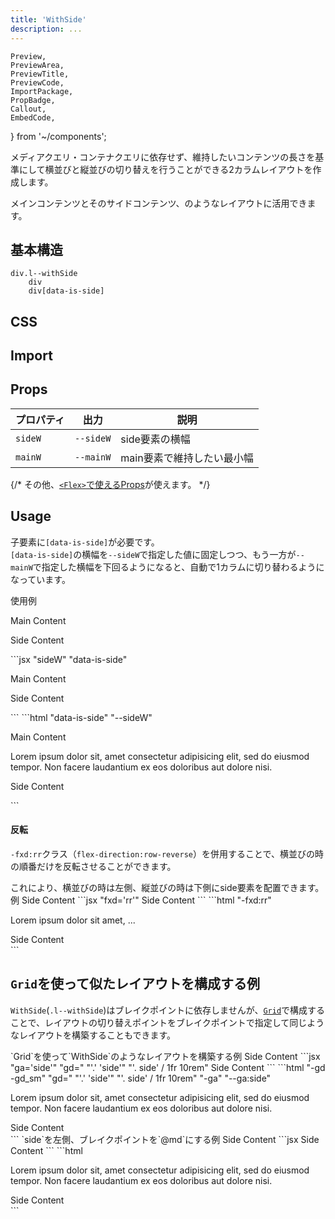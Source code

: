 ```yaml
---
title: 'WithSide'
description: ...
---
```


	Preview,
	PreviewArea,
	PreviewTitle,
	PreviewCode,
	ImportPackage,
	PropBadge,
	Callout,
	EmbedCode,
} from '~/components';

メディアクエリ・コンテナクエリに依存せず、維持したいコンテンツの長さを基準にして横並びと縦並びの切り替えを行うことができる2カラムレイアウトを作成します。

メインコンテンツとそのサイドコンテンツ、のようなレイアウトに活用できます。

## 基本構造

```pug
div.l--withSide
	div
	div[data-is-side]
```

## CSS

<EmbedCode dirPath='packages/lism-css' srcPath='src/scss/layout/_withSide.scss' />


## Import

<ImportPackage component='WithSide' />

## Props

| プロパティ | 出力 | 説明  |
|---|---|---|
| `sideW`| <PropBadge type="cssvar">`--sideW`</PropBadge> | side要素の横幅 |
| `mainW` | <PropBadge type="cssvar">`--mainW`</PropBadge> | main要素で維持したい最小幅 |

{/* その他、[`<Flex>`で使えるProps](/components/flex#props)が使えます。 */}

## Usage

子要素に`[data-is-side]`が必要です。  
`[data-is-side]`の横幅を`--sideW`で指定した値に固定しつつ、もう一方が`--mainW`で指定した横幅を下回るようになると、自動で1カラムに切り替わるようになっています。

<Preview>
	<PreviewTitle>使用例</PreviewTitle>
	<PreviewArea resize p='30'>
		<WithSide sideW='12rem' mainW='20rem' g='30'>
			<Box p='20' bd bdc='blue'>
				<p>Main Content</p>
				<Dummy />
			</Box>
			<Box data-is-side p='20' bd bdc='red'>
				<p>Side Content</p>
			</Box>
		</WithSide>
	</PreviewArea>
	<PreviewCode slot='tab' label='JSX'>
		```jsx "sideW" "data-is-side"
		<WithSide sideW='12rem' mainW='20rem' g='30'>
			<Box p='20' bd bdc='blue'>
				<p>Main Content</p>
				<Dummy />
			</Box>
			<Box data-is-side p='20' bd bdc='red'>
				<p>Side Content</p>
			</Box>
		</WithSide>
		```
	</PreviewCode>
	<PreviewCode slot='tab' label='HTML'>
		```html "data-is-side" "--sideW"
		<div class='l--withSide -g:30' style='--sideW:12rem;--mainW:20rem'>
			<div class='l--box -p:20 -bd' style='--bdc:var(--blue)'>
				<p>Main Content</p>
				<p>Lorem ipsum dolor sit, amet consectetur adipisicing elit, sed do eiusmod tempor. Non facere laudantium ex eos doloribus aut dolore nisi.</p>
			</div>
			<div class='l--box -p:20 -bd' style='--bdc:var(--red)' data-is-side='true'>
				<p>Side Content</p>
			</div>
		</div>
		```
	</PreviewCode>
</Preview>

#### 反転

`-fxd:rr`クラス（`flex-direction:row-reverse`）を併用することで、横並びの時の順番だけを反転させることができます。

<Callout type='check'>
	これにより、横並びの時は左側、縦並びの時は下側にside要素を配置できます。
</Callout>

<Preview>
	<PreviewTitle>例</PreviewTitle>
	<PreviewArea resize p='30'>
		<WithSide fxd='rr' sideW='10rem' mainW='16rem' g='30'>
			<Box>
				<Dummy />
			</Box>
			<Box data-is-side bgc='blue:20%'>
				Side Content
			</Box>
		</WithSide>
	</PreviewArea>
	<PreviewCode slot='tab' label='JSX'>
		```jsx "fxd='rr'"
		<WithSide fxd='rr' sideW='10rem' mainW='16rem' g='30'>
			<Box>
				<Dummy />
			</Box>
			<Box data-is-side>Side Content</Box>
		</WithSide>
		```
	</PreviewCode>
	<PreviewCode slot='tab' label='HTML'>
		```html "-fxd:rr"
		<div class='l--withSide -fxd:rr -g:30' style='--sideW:10rem;--mainW:16rem;'>
			<div class='l--box'>
				<p>Lorem ipsum dolor sit amet, ...</p>
			</div>
			<div class='l--box' data-is-side>
				Side Content
			</div>
		</div>
		```
	</PreviewCode>
</Preview>

## `Grid`を使って似たレイアウトを構成する例

`WithSide`(`.l--withSide`)はブレイクポイントに依存しませんが、[`Grid`](/components/grid)で構成することで、レイアウトの切り替えポイントをブレイクポイントで指定して同じようなレイアウトを構築することもできます。

<Preview>
	<PreviewTitle>`Grid`を使って`WithSide`のようなレイアウトを構築する例</PreviewTitle>
	<PreviewArea resize p='30'>
		<Grid gd={[`'.' 'side'`, `'. side' / 1fr 10rem`]} g='30'>
			<GridItem>
				<Dummy />
			</GridItem>
			<GridItem ga='side' bgc='blue:20%'>
				Side Content
			</GridItem>
		</Grid>
	</PreviewArea>
	<PreviewCode slot='tab' label='JSX'>
		```jsx "ga='side'" "gd=" "'.' 'side'" "'. side' / 1fr 10rem"
		<Grid gd={[`'.' 'side'`, `'. side' / 1fr 10rem`]} g='30'>
			<GridItem>
				<Dummy />
			</GridItem>
			<GridItem ga='side'>Side Content</GridItem>
		</Grid>
		```
	</PreviewCode>
	<PreviewCode slot='tab' label='HTML'>
		```html "-gd -gd_sm" "gd=" "'.' 'side'" "'. side' / 1fr 10rem" "-ga" "--ga:side"
		<div class='l--grid -g:30 -gd -gd_sm' style="--gd:'.' 'side';--gd_sm:'. side' / 1fr 10rem">
			<div>
				<p>
					Lorem ipsum dolor sit, amet consectetur adipisicing elit, sed do eiusmod tempor.
					Non facere laudantium ex eos doloribus aut dolore nisi.
				</p>
			</div>
			<div class='-ga' style='--ga:side'>
				Side Content
			</div>
		</div>
		```
	</PreviewCode>
</Preview>

<Preview>
	<PreviewTitle>`side`を左側、ブレイクポイントを`@md`にする例</PreviewTitle>
	<PreviewArea resize p='30'>
		<Grid gd={[`'.' 'side'`, null, `'side .' / 10rem 1fr`]} g='30'>
			<GridItem>
				<Dummy />
			</GridItem>
			<GridItem ga='side' bgc='blue:20%'>
				Side Content
			</GridItem>
		</Grid>
	</PreviewArea>
	<PreviewCode slot='tab' label='JSX'>
		```jsx
		<Grid gd={[`'.' 'side'`, null, `'side .' / 10rem 1fr`]} g='30'>
			<GridItem>
				<Dummy />
			</GridItem>
			<GridItem ga='side'>Side Content</GridItem>
		</Grid>
		```
	</PreviewCode>
	<PreviewCode slot='tab' label='HTML'>
		```html
		<div class='l--grid -g:30 -gd -gd_md' style="--gd:'.' 'side';--gd_md:'side .' / 10rem 1fr">
			<div>
				<p>
					Lorem ipsum dolor sit, amet consectetur adipisicing elit, sed do eiusmod tempor.
					Non facere laudantium ex eos doloribus aut dolore nisi.
				</p>
			</div>
			<div class='-ga' style='--ga:side'>
				Side Content
			</div>
		</div>
		```
	</PreviewCode>
</Preview>
